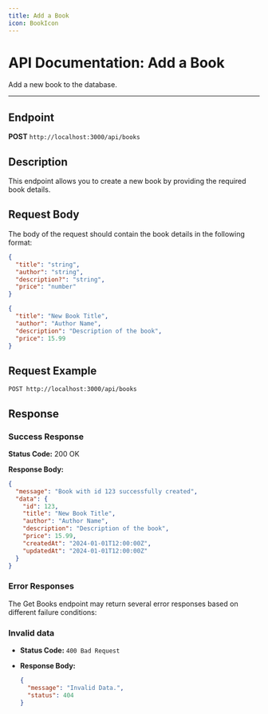 ```yaml
---
title: Add a Book
icon: BookIcon
---
```


# API Documentation: Add a Book

Add a new book to the database.

---

## Endpoint

**POST** `http://localhost:3000/api/books`

## Description

This endpoint allows you to create a new book by providing the required book details.

## Request Body

The body of the request should contain the book details in the following format:

```json
{
  "title": "string",
  "author": "string",
  "description?": "string",
  "price": "number"
}
```

```json
{
  "title": "New Book Title",
  "author": "Author Name",
  "description": "Description of the book",
  "price": 15.99
}
```

## Request Example

```http
POST http://localhost:3000/api/books
```

## Response

### Success Response

**Status Code:** 200 OK

**Response Body:**

```json
{
  "message": "Book with id 123 successfully created",
  "data": {
    "id": 123,
    "title": "New Book Title",
    "author": "Author Name",
    "description": "Description of the book",
    "price": 15.99,
    "createdAt": "2024-01-01T12:00:00Z",
    "updatedAt": "2024-01-01T12:00:00Z"
  }
}
```

### Error Responses

The Get Books endpoint may return several error responses based on different failure conditions:

### Invalid data

- **Status Code:** `400 Bad Request`
- **Response Body:**

  ```json
  {
    "message": "Invalid Data.",
    "status": 404
  }
  ```
